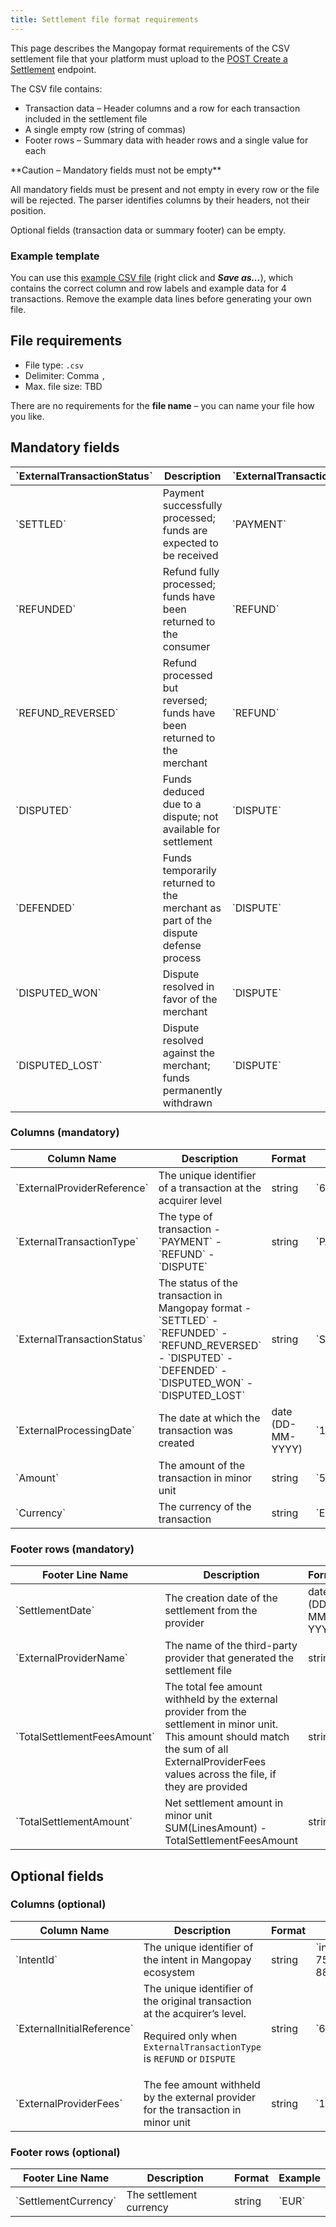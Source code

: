 ```yaml
---
title: Settlement file format requirements
---
```


This page describes the Mangopay format requirements of the CSV settlement file that your platform must upload to the [POST Create a Settlement](/api-reference/settlements/create-settlement) endpoint.

The CSV file contains: 
- Transaction data – Header columns and a row for each transaction included in the settlement file
- A single empty row (string of commas)
- Footer rows – Summary data with header rows and a single value for each

<Warning>
**Caution – Mandatory fields must not be empty**

All mandatory fields must be present and not empty in every row or the file will be rejected. The parser identifies columns by their headers, not their position.

Optional fields (transaction data or summary footer) can be empty.
</Warning>

### Example template

You can use this [example CSV file](https://raw.githubusercontent.com/Mangopay/docs/refs/heads/main/guides/echo/Example_Mangopay_Settlement_File.csv) (right click and ***Save as...***), which contains the correct column and row labels and example data for 4 transactions. Remove the example data lines before generating your own file. 

## File requirements 

- File type: `.csv`
- Delimiter: Comma `,`
- Max. file size: TBD

There are no requirements for the **file name** – you can name your file how you like.

## Mandatory fields

<table>
<thead>
<tr>
<th class="header">`ExternalTransactionStatus`</th>
<th class="header">Description</th>
<th class="header">`ExternalTransactionType`</th>
</tr>
</thead>
<tbody>
<tr>
<td class="table-content">`SETTLED`</td>
<td class="table-content">Payment successfully processed; funds are expected to be received</td>
<td class="table-content">`PAYMENT`</td>
</tr>
<tr>
<td class="table-content">`REFUNDED`</td>
<td class="table-content">Refund fully processed; funds have been returned to the consumer</td>
<td class="table-content">`REFUND`</td>
</tr>
<tr>
<td class="table-content">`REFUND_REVERSED`</td>
<td class="table-content">Refund processed but reversed; funds have been returned to the merchant</td>
<td class="table-content">`REFUND`</td>
</tr>
<tr>
<td class="table-content">`DISPUTED`</td>
<td class="table-content">Funds deduced due to a dispute; not available for settlement</td>
<td class="table-content">`DISPUTE`</td>
</tr>
<tr>
<td class="table-content">`DEFENDED`</td>
<td class="table-content">Funds temporarily returned to the merchant as part of the dispute defense process</td>
<td class="table-content">`DISPUTE`</td>
</tr>
<tr>
<td class="table-content">`DISPUTED_WON`</td>
<td class="table-content">Dispute resolved in favor of the merchant</td>
<td class="table-content">`DISPUTE`</td>
</tr>
<tr>
<td class="table-content">`DISPUTED_LOST`</td>
<td class="table-content">Dispute resolved against the merchant; funds permanently withdrawn</td>
<td class="table-content">`DISPUTE`</td>
</tr>
</tbody>
</table>

### Columns (mandatory)

<table>
<thead>
<tr>
<th class="header">Column Name</th>
<th class="header">Description</th>
<th class="header">Format</th>
<th class="header">Example</th>
</tr>
</thead>
<tbody>
<tr>
<td class="table-content">
`ExternalProviderReference`
</td>
<td class="table-content">
The unique identifier of a transaction at the acquirer level
</td>
<td class="table-content">
string
</td>
<td class="table-content">
`6TU984332A894613W`
</td>
</tr>
<tr>
<td class="table-content">
`ExternalTransactionType`
</td>
<td class="table-content">
The type of transaction
- `PAYMENT`
- `REFUND`
- `DISPUTE`
</td>
<td class="table-content">
string
</td>
<td class="table-content">
`PAYMENT`
</td>
</tr>
<tr>
<td class="table-content">
`ExternalTransactionStatus`
</td>
<td class="table-content">
The status of the transaction in Mangopay format
- `SETTLED`
- `REFUNDED`
- `REFUND_REVERSED`
- `DISPUTED`
- `DEFENDED`
- `DISPUTED_WON`
- `DISPUTED_LOST`
</td>
<td class="table-content">
string
</td>
<td class="table-content">
`SETTLED`
</td>
</tr>
<tr>
<td class="table-content">
`ExternalProcessingDate`
</td>
<td class="table-content">
The date at which the transaction was created
</td>
<td class="table-content">
date (DD-MM-YYYY)
</td>
<td class="table-content">
`19-06-2025`
</td>
</tr>
<tr>
<td class="table-content">
`Amount`
</td>
<td class="table-content">
The amount of the transaction in minor unit
</td>
<td class="table-content">
string
</td>
<td class="table-content">
`50000` (500)
</td>
</tr>
<tr>
<td class="table-content">
`Currency`
</td>
<td class="table-content">
The currency of the transaction
</td>
<td class="table-content">
string
</td>
<td class="table-content">
`EUR`
</td>
</tr>
</tbody>
</table>

### Footer rows (mandatory)

<table>
<thead>
<tr>
<th class="header">Footer Line Name</th>
<th class="header">Description</th>
<th class="header">Format</th>
<th class="header">Example</th>
</tr>
</thead>
<tbody>
<tr>
<td class="table-content">
`SettlementDate`
</td>
<td class="table-content">
The creation date of the settlement from the provider
</td>
<td class="table-content">
date (DD-MM-YYYY)
</td>
<td class="table-content">
`19-06-2025`
</td>
</tr>
<tr>
<td class="table-content">
`ExternalProviderName`
</td>
<td class="table-content">
The name of the third-party provider that generated the settlement file
</td>
<td class="table-content">
string
</td>
<td class="table-content">
`PAYPAL`
</td>
</tr>
<tr>
<td class="table-content">
`TotalSettlementFeesAmount`
</td>
<td class="table-content">
The total fee amount withheld by the external provider from the settlement in minor unit.
This amount should match the sum of all ExternalProviderFees values across the file, if they are provided
</td>
<td class="table-content">
string
</td>
<td class="table-content">
`500`
</td>
</tr>
<tr>
<td class="table-content">
`TotalSettlementAmount`
</td>
<td class="table-content">
Net settlement amount in minor unit
SUM(LinesAmount) - TotalSettlementFeesAmount
</td>
<td class="table-content">
string
</td>
<td class="table-content">
`50000`
</td>
</tr>
</tbody>
</table>

## Optional fields

### Columns (optional)

<table>
<thead>
<tr>
<th class="header">Column Name</th>
<th class="header">Description</th>
<th class="header">Format</th>
<th class="header">Example</th>
</tr>
</thead>
<tbody>
<tr>
<td class="table-content">
`IntentId`
</td>
<td class="table-content">
The unique identifier of the intent in Mangopay ecosystem
</td>
<td class="table-content">
string
</td>
<td class="table-content">
`int_01978259-e06b-758c-8cd5-888cee9dd669`
</td>
</tr>
<tr>
<td class="table-content">
`ExternalInitialReference`
</td>
<td class="table-content">
The unique identifier of the original transaction at the acquirer’s level.

Required only when `ExternalTransactionType` is `REFUND` or `DISPUTE`
</td>
<td class="table-content">
string
</td>
<td class="table-content">
`6TU984332A894617S`
</td>
</tr>
<tr>
<td class="table-content">
`ExternalProviderFees`
</td>
<td class="table-content">
The fee amount withheld by the external provider for the transaction in minor unit
</td>
<td class="table-content">
string
</td>
<td class="table-content">
`150`
</td>
</tr>
</tbody>
</table>

### Footer rows (optional)

<table>
<thead>
<tr>
<th class="header">Footer Line Name</th>
<th class="header">Description</th>
<th class="header">Format</th>
<th class="header">Example</th>
</tr>
</thead>
<tbody>
<tr>
<td class="table-content">
`SettlementCurrency`
</td>
<td class="table-content">
The settlement currency
</td>
<td class="table-content">
string
</td>
<td class="table-content">
`EUR`
</td>
</tr>
</tbody>
</table>


